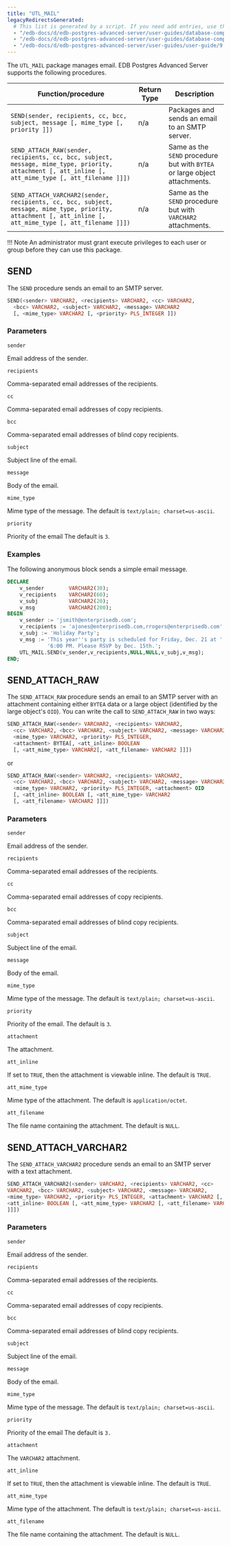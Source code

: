 ```yaml
---
title: "UTL_MAIL"
legacyRedirectsGenerated:
  # This list is generated by a script. If you need add entries, use the `legacyRedirects` key.
  - "/edb-docs/d/edb-postgres-advanced-server/user-guides/database-compatibility-for-oracle-developers-built-in-package-guide/9.6/Database_Compatibility_for_Oracle_Developers_Built-in_Package_Guide.1.35.html"
  - "/edb-docs/d/edb-postgres-advanced-server/user-guides/database-compatibility-for-oracle-developers-guide/9.5/Database_Compatibility_for_Oracle_Developers_Guide.1.208.html"
  - "/edb-docs/d/edb-postgres-advanced-server/user-guides/user-guide/9.5/EDB_Postgres_Enterprise_Guide.1.166.html"
---
```


The `UTL_MAIL` package manages email. EDB Postgres Advanced Server supports the following procedures.

| Function/procedure                                                                                                                                        | Return Type | Description                                                                 |
| --------------------------------------------------------------------------------------------------------------------------------------------------------- | ----------- | --------------------------------------------------------------------------- |
| `SEND(sender, recipients, cc, bcc, subject, message [, mime_type [, priority ]])`                                                                         | n/a         | Packages and sends an email to an SMTP server.                             |
| `SEND_ATTACH_RAW(sender, recipients, cc, bcc, subject, message, mime_type, priority, attachment [, att_inline [, att_mime_type [, att_filename ]]])`      | n/a         | Same as the `SEND` procedure but with `BYTEA` or large object attachments. |
| `SEND_ATTACH_VARCHAR2(sender, recipients, cc, bcc, subject, message, mime_type, priority, attachment [, att_inline [, att_mime_type [, att_filename ]]])` | n/a         | Same as the `SEND` procedure but with `VARCHAR2` attachments.              |

!!! Note
    An administrator must grant execute privileges to each user or group before they can use this package.

## SEND

The `SEND` procedure sends an email to an SMTP server.

```sql
SEND(<sender> VARCHAR2, <recipients> VARCHAR2, <cc> VARCHAR2,
  <bcc> VARCHAR2, <subject> VARCHAR2, <message> VARCHAR2
  [, <mime_type> VARCHAR2 [, <priority> PLS_INTEGER ]])
```

### Parameters

`sender`

 Email address of the sender.

`recipients`

 Comma-separated email addresses of the recipients.

`cc`

 Comma-separated email addresses of copy recipients.

`bcc`

 Comma-separated email addresses of blind copy recipients.

`subject`

 Subject line of the email.

`message`

 Body of the email.

`mime_type`

 Mime type of the message. The default is `text/plain; charset=us-ascii`.

`priority`

 Priority of the email The default is `3`.

### Examples

The following anonymous block sends a simple email message.

```sql
DECLARE
    v_sender        VARCHAR2(30);
    v_recipients    VARCHAR2(60);
    v_subj          VARCHAR2(20);
    v_msg           VARCHAR2(200);
BEGIN
    v_sender := 'jsmith@enterprisedb.com';
    v_recipients := 'ajones@enterprisedb.com,rrogers@enterprisedb.com';
    v_subj := 'Holiday Party';
    v_msg := 'This year''s party is scheduled for Friday, Dec. 21 at ' ||
             '6:00 PM. Please RSVP by Dec. 15th.';
    UTL_MAIL.SEND(v_sender,v_recipients,NULL,NULL,v_subj,v_msg);
END;
```

## SEND_ATTACH_RAW

The `SEND_ATTACH_RAW` procedure sends an email to an SMTP server with an attachment containing either `BYTEA` data or a large object (identified by the large object's `OID`). You can write the call to `SEND_ATTACH_RAW` in two ways:

```sql
SEND_ATTACH_RAW(<sender> VARCHAR2, <recipients> VARCHAR2,
  <cc> VARCHAR2, <bcc> VARCHAR2, <subject> VARCHAR2, <message> VARCHAR2,
  <mime_type> VARCHAR2, <priority> PLS_INTEGER,
  <attachment> BYTEA[, <att_inline> BOOLEAN
  [, <att_mime_type> VARCHAR2[, <att_filename> VARCHAR2 ]]])
```

or

```sql
SEND_ATTACH_RAW(<sender> VARCHAR2, <recipients> VARCHAR2,
  <cc> VARCHAR2, <bcc> VARCHAR2, <subject> VARCHAR2, <message> VARCHAR2,
  <mime_type> VARCHAR2, <priority> PLS_INTEGER, <attachment> OID
  [, <att_inline> BOOLEAN [, <att_mime_type> VARCHAR2
  [, <att_filename> VARCHAR2 ]]])
```

### Parameters

`sender`

 Email address of the sender.

`recipients`

 Comma-separated email addresses of the recipients.

`cc`

 Comma-separated email addresses of copy recipients.

`bcc`

 Comma-separated email addresses of blind copy recipients.

`subject`

 Subject line of the email.

`message`

 Body of the email.

`mime_type`

 Mime type of the message. The default is `text/plain; charset=us-ascii`.

`priority`

 Priority of the email. The default is `3`.

`attachment`

 The attachment.

`att_inline`

 If set to `TRUE`, then the attachment is viewable inline. The default is `TRUE`.

`att_mime_type`

 Mime type of the attachment. The default is `application/octet`.

`att_filename`

 The file name containing the attachment. The default is `NULL`.

## SEND_ATTACH_VARCHAR2

The `SEND_ATTACH_VARCHAR2` procedure sends an email to an SMTP server with a text attachment.

```sql
SEND_ATTACH_VARCHAR2(<sender> VARCHAR2, <recipients> VARCHAR2, <cc>
VARCHAR2, <bcc> VARCHAR2, <subject> VARCHAR2, <message> VARCHAR2,
<mime_type> VARCHAR2, <priority> PLS_INTEGER, <attachment> VARCHAR2 [,
<att_inline> BOOLEAN [, <att_mime_type> VARCHAR2 [, <att_filename> VARCHAR2
]]])
```

### Parameters

`sender`

 Email address of the sender.

`recipients`

 Comma-separated email addresses of the recipients.

`cc`

 Comma-separated email addresses of copy recipients.

`bcc`

 Comma-separated email addresses of blind copy recipients.

`subject`

 Subject line of the email.

`message`

 Body of the email.

`mime_type`

 Mime type of the message. The default is `text/plain; charset=us-ascii`.

`priority`

 Priority of the email The default is `3.`

`attachment`

 The `VARCHAR2` attachment.

`att_inline`

 If set to `TRUE`, then the attachment is viewable inline. The default is `TRUE`.

`att_mime_type`

 Mime type of the attachment. The default is `text/plain; charset=us-ascii`.

`att_filename`

 The file name containing the attachment. The default is `NULL`.

